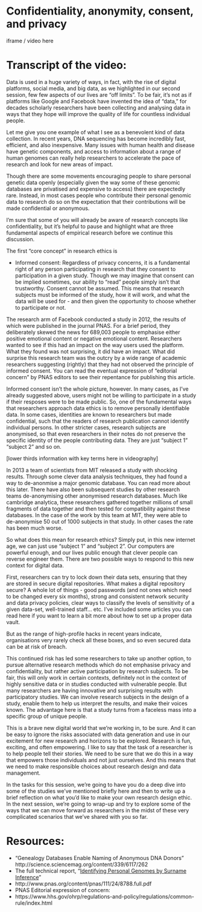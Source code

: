 # Confidentiality, anonymity, consent, and privacy

iframe / video here

# Transcript of the video:

Data is used in a huge variety of ways, in fact, with the rise of digital platforms, social media, and big data, as we highlighted in our second session, few few aspects of our lives are "off limits". To be fair, it's not as if platforms like Google and Facebook have invented the idea of "data," for decades scholarly researchers have been collecting and analysing data in ways that they hope will improve the quality of life for countless individual people. 

Let me give you one example of what I see as a benevolent kind of data collection. In recent years, DNA sequencing has become incredibly fast, efficient, and also inexpensive. Many issues with human health and disease have genetic components, and access to information about a range of human genomes can really help researchers to accelerate the pace of research and look for new areas of impact. 

Though there are some movements encouraging people to share personal genetic data openly (especially given the way some of these genomic databases are privatised and expensive to access) there are expectedly rare. Instead, in most cases people who contribute their personal genomic data to research do so on the expectation that their contributions will be made confidential or anonymous.

I'm sure that some of you will already be aware of research concepts like confidentiality, but it's helpful to pause and highlight what are three fundamental aspects of empirical research before we continue this discussion.

The first "core concept" in research ethics is 

* Informed consent: Regardless of privacy concerns, it is a fundamental right of any person participating in research that they consent to participation in a given study. Though we may imagine that consent can be implied sometimes, our ability to "read" people simply isn't that trustworthy. Consent cannot be assumed. This means that research subjects must be informed of the study, how it will work, and what the data will be used for - and then given the opportunity to choose whether to participate or not.

The research arm of Facebook conducted a study in 2012, the results of which were published in the journal PNAS. For a brief period, they deliberately skewed the news for 689,003 people to emphasise either positive emotional content or negative emotional content. Researchers wanted to see if this had an impact on the way users used the platform. What they found was not surprising, it did have an impact. What did surprise this research team was the outcry by a wide range of academic researchers suggesting (rightly) that they had not observed the principle of informed consent. You can read the eventual expression of "editorial concern" by PNAS editors to see their repentance for publishing this article.

Informed consent isn't the whole picture, however. In many cases, as I've already suggested above, users might not be willing to participate in a study if their resposes were to be made public. So, one of the fundamental ways that researchers approach data ethics is to remove personally identifiable data. In some cases, identities are known to researchers but made confidential, such that the readers of research publication cannot identify individual persons. In other stricter cases, research subjects are anonymised, so that even researchers in their notes do not preserve the specific identity of the people contributing data. They are just "subject 1" "subject 2" and so on.

[lower thirds information with key terms here in videography]

In 2013 a team of scientists from MIT released a study with shocking results. Through some clever data analysis techniques, they had found a way to de-anonmise a major genomic database. You can read more about this later. There have also been subsequent studies by other research teams de-anonymising other anonymised research databases. Much like cambridge analytica, these researchers gathered together millions of small fragments of data together and then tested for compatibility against these databases. In the case of the work by this team at MIT, they were able to de-anonymise 50 out of 1000 subjects in that study. In other cases the rate has been much worse.

So what does this mean for research ethics? Simply put, in this new internet age, we can just use "subject 1" and "subject 2". Our computers are powerful enough, and our lives public enough that clever people can reverse engineer them. There are two possible ways to respond to this new context for digital data.

First, researchers can try to lock down their data sets, ensuring that they are stored in secure digital repositories. What makes a digital repository secure? A whole lot of things - good passwords (and not ones which need to be changed every six months), strong and consistent network security and data privacy policies, clear ways to classify the levels of sensitivity of a given data-set, well-trained staff... etc. I've included some articles you can read here if you want to learn a bit more about how to set up a proper data vault.

But as the range of high-profile hacks in recent years indicate, organisations very rarely check all these boxes, and so even secured data can be at risk of breach. 

This continued risk has led some researchers to take up another option, to pursue alternative research methods which do not emphasise privacy and confidentiality, but rather active participation by research subjects. To be fair, this will only work in certain contexts, definitely not in the context of highly sensitive data or in studies conducted with vulnerable people. But many researchers are having innovative and surprising results with participatory studies. We can involve research subjects in the design of a study, enable them to help us interpret the results, and make their voices known. The advantage here is that a study turns from a faceless mass into a specific group of unique people.

This is a brave new digital world that we're working in, to be sure. And it can be easy to ignore the risks associated with data generation and use in our excitement for new research and horizons to be explored. Research is fun, exciting, and often empowering. I like to say that the task of a researcher is to help people tell their stories. We need to be sure that we do this in a way that empowers those individuals and not just ourselves. And this means that we need to make responsible choices about research design and data management.

In the tasks for this session, we're going to have you do a deep dive into some of the studies we've mentioned briefly here and then to write up a brief reflection on what you'd like to make your own research design ethic. In the next session, we're going to wrap-up and try to explore some of the ways that we can move forward as researchers in the midst of these very complicated scenarios that we've shared with you so far.


# Resources:

- "Genealogy Databases Enable Naming of Anonymous DNA Donors" http://science.sciencemag.org/content/339/6117/262
- The full technical report, "[Identifying Personal Genomes by Surname Inference](http://science.sciencemag.org/content/339/6117/321)" 
- http://www.pnas.org/content/pnas/111/24/8788.full.pdf
- PNAS Editorial expression of concern: 
- https://www.hhs.gov/ohrp/regulations-and-policy/regulations/common-rule/index.html